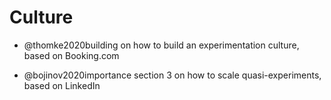 # Culture

- @thomke2020building on how to build an experimentation culture, based on Booking.com

- @bojinov2020importance section 3 on how to scale quasi-experiments, based on LinkedIn


